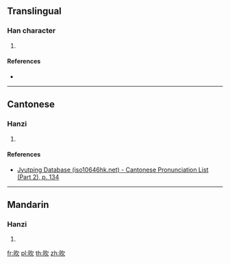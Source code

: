 {{character info/new}}
{{also|吹}}
==Translingual==

===Han character===
{{Han char|rn=76|rad=欠|as=04|sn=8|four=67082|canj=ANO,XANO|ids=⿰日欠}}

# {{defn|Han|sort=欠04}}

====References====
* {{Han ref|kx=0566.130|dkj=16017|dj=0955.010|hdz=21495.010|uh=6B25|ud=27429|bh=CCE9|bd=52457}}

----

==Cantonese==

===Hanzi===
{{yue-hanzi|jyut=[[him3]]|y=him3}}

# {{defn|lang=yue|sort=欠04}}

====References====
*[http://www.iso10646hk.net/jp/document/download.jsp Jyutping Database (iso10646hk.net) - Cantonese Pronunciation List (Part 2), p. 134]

----

==Mandarin==

===Hanzi===
{{cmn-hanzi|pin=[[yì]] ([[yi4]]), [[yù]] ([[yu4]])|wg=i<sup>4</sup>, yü<sup>4</sup>}}

# {{defn|lang=cmn|sort=欠04}}

[[fr:欥]]
[[pl:欥]]
[[th:欥]]
[[zh:欥]]
